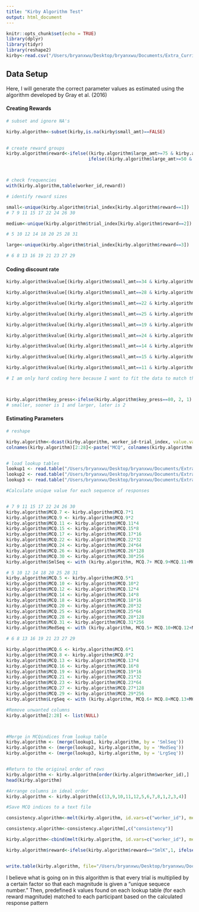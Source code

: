 ```yaml
---
title: "Kirby Algorithm Test"
output: html_document
---
```


```r
knitr::opts_chunk$set(echo = TRUE)
library(dplyr)
library(tidyr)
library(reshape2)
kirby<-read.csv("/Users/bryanxwu/Desktop/bryanxwu/Documents/Extra_Curricular/Research/Poldrack Lab/Practice/R-Practice-/Kirby/kirby.csv")
```


## Data Setup

Here, I will generate the correct parameter values as estimated using the algorithm developed by Gray et al. (2016)

#### Creating Rewards
```r

# subset and ignore NA's

kirby.algorithm<-subset(kirby,is.na(kirby$small_amt)==FALSE)
  

# create reward groups
kirby.algorithm$reward<-ifelse((kirby.algorithm$large_amt>=75 & kirby.algorithm$large_amt<=85),3,
                               ifelse((kirby.algorithm$large_amt>=50 & kirby.algorithm$large_amt<=60),2,1))



# check frequencies 
with(kirby.algorithm,table(worker_id,reward))

# identify reward sizes 

small<-unique(kirby.algorithm$trial_index[kirby.algorithm$reward==1])
# 7 9 11 15 17 22 24 26 30

medium<-unique(kirby.algorithm$trial_index[kirby.algorithm$reward==2])

# 5 10 12 14 18 20 25 28 31

large<-unique(kirby.algorithm$trial_index[kirby.algorithm$reward==3])

# 6 8 13 16 19 21 23 27 29 

```

#### Coding discount rate 
```r
kirby.algorithm$kvalue[(kirby.algorithm$small_amt==34 & kirby.algorithm$large_amt==35)|(kirby.algorithm$small_amt==54 & kirby.algorithm$large_amt==55)|(kirby.algorithm$small_amt==78&kirby.algorithm$large_amt==80)]<-0.00016

kirby.algorithm$kvalue[(kirby.algorithm$small_amt==28 & kirby.algorithm$large_amt==30)|(kirby.algorithm$small_amt==47 & kirby.algorithm$large_amt==50)|(kirby.algorithm$small_amt==80 & kirby.algorithm$large_amt==85)]<-0.00040

kirby.algorithm$kvalue[(kirby.algorithm$small_amt==22 & kirby.algorithm$large_amt==25)|(kirby.algorithm$small_amt==54 & kirby.algorithm$large_amt==60)|(kirby.algorithm$small_amt==67 &kirby.algorithm$large_amt==75)]<-0.0010

kirby.algorithm$kvalue[(kirby.algorithm$small_amt==25 & kirby.algorithm$large_amt==30)|(kirby.algorithm$small_amt==49 & kirby.algorithm$large_amt==60)|(kirby.algorithm$small_amt==69&kirby.algorithm$large_amt==85)]<-0.0025

kirby.algorithm$kvalue[(kirby.algorithm$small_amt==19 & kirby.algorithm$large_amt==25)|(kirby.algorithm$small_amt==40& kirby.algorithm$large_amt==55)|(kirby.algorithm$small_amt==55&kirby.algorithm$large_amt==75)]<-0.0060

kirby.algorithm$kvalue[(kirby.algorithm$small_amt==24 & kirby.algorithm$large_amt==35)|(kirby.algorithm$small_amt==34 & kirby.algorithm$large_amt==50)|(kirby.algorithm$small_amt==54&kirby.algorithm$large_amt==80)]<-0.016

kirby.algorithm$kvalue[(kirby.algorithm$small_amt==14 & kirby.algorithm$large_amt==25)|(kirby.algorithm$small_amt==27 & kirby.algorithm$large_amt==50)|(kirby.algorithm$small_amt==41&kirby.algorithm$large_amt==75)]<-0.041

kirby.algorithm$kvalue[(kirby.algorithm$small_amt==15 & kirby.algorithm$large_amt==35)|(kirby.algorithm$small_amt==25 & kirby.algorithm$large_amt==60)|(kirby.algorithm$small_amt==33&kirby.algorithm$large_amt==80)]<-0.10

kirby.algorithm$kvalue[(kirby.algorithm$small_amt==11 & kirby.algorithm$large_amt==30)|(kirby.algorithm$small_amt==20 & kirby.algorithm$large_amt==55)|(kirby.algorithm$small_amt==31&kirby.algorithm$large_amt==85)]<-0.25

# I am only hard coding here because I want to fit the data to match the kirby 2009 paper. In the future, I will make sure to use the hyperbolic function and round 



kirby.algorithm$key_press<-ifelse(kirby.algorithm$key_press==80, 2, 1)
# smaller, sooner is 1 and larger, later is 2

```

#### Estimating Parameters 
``` r

# reshape

kirby.algorithm<-dcast(kirby.algorithm, worker_id~trial_index, value.var="key_press")
colnames(kirby.algorithm)[2:28]<-paste("MCQ", colnames(kirby.algorithm[,c(2:28)]), sep=".")


# load lookup tables
lookup1 <- read.table("/Users/bryanxwu/Desktop/bryanxwu/Documents/Extra_Curricular/Research/Poldrack Lab/Practice/R-Practice-/Kirby/MCQ_Syntax/lookup1MCQ.txt", header = TRUE)
lookup2 <- read.table("/Users/bryanxwu/Desktop/bryanxwu/Documents/Extra_Curricular/Research/Poldrack Lab/Practice/R-Practice-/Kirby/MCQ_Syntax/lookup2MCQ.txt", header = TRUE)
lookup3 <- read.table("/Users/bryanxwu/Desktop/bryanxwu/Documents/Extra_Curricular/Research/Poldrack Lab/Practice/R-Practice-/Kirby/MCQ_Syntax/lookup3MCQ.txt", header = TRUE)

#Calculate unique value for each sequence of responses


# 7 9 11 15 17 22 24 26 30
kirby.algorithm$MCQ.7 <- kirby.algorithm$MCQ.7*1
kirby.algorithm$MCQ.9 <- kirby.algorithm$MCQ.9*2
kirby.algorithm$MCQ.11 <- kirby.algorithm$MCQ.11*4
kirby.algorithm$MCQ.15 <- kirby.algorithm$MCQ.15*8
kirby.algorithm$MCQ.17 <- kirby.algorithm$MCQ.17*16
kirby.algorithm$MCQ.22 <- kirby.algorithm$MCQ.22*32
kirby.algorithm$MCQ.24 <- kirby.algorithm$MCQ.24*64
kirby.algorithm$MCQ.26 <- kirby.algorithm$MCQ.26*128
kirby.algorithm$MCQ.30 <- kirby.algorithm$MCQ.30*256
kirby.algorithm$SmlSeq <- with (kirby.algorithm, MCQ.7+ MCQ.9+MCQ.11+MCQ.15+MCQ.17+ MCQ.22+MCQ.24+MCQ.26+MCQ.30-510)

# 5 10 12 14 18 20 25 28 31
kirby.algorithm$MCQ.5 <- kirby.algorithm$MCQ.5*1
kirby.algorithm$MCQ.10 <- kirby.algorithm$MCQ.10*2
kirby.algorithm$MCQ.12 <- kirby.algorithm$MCQ.12*4
kirby.algorithm$MCQ.14 <- kirby.algorithm$MCQ.14*8
kirby.algorithm$MCQ.18 <- kirby.algorithm$MCQ.18*16
kirby.algorithm$MCQ.20 <- kirby.algorithm$MCQ.20*32
kirby.algorithm$MCQ.25 <- kirby.algorithm$MCQ.25*64
kirby.algorithm$MCQ.28 <- kirby.algorithm$MCQ.28*128
kirby.algorithm$MCQ.31 <- kirby.algorithm$MCQ.31*256
kirby.algorithm$MedSeq <- with (kirby.algorithm, MCQ.5+ MCQ.10+MCQ.12+MCQ.14+MCQ.18+ MCQ.20+MCQ.25+MCQ.28+MCQ.31-510)

# 6 8 13 16 19 21 23 27 29 

kirby.algorithm$MCQ.6 <- kirby.algorithm$MCQ.6*1
kirby.algorithm$MCQ.8 <- kirby.algorithm$MCQ.8*2
kirby.algorithm$MCQ.13 <- kirby.algorithm$MCQ.13*4
kirby.algorithm$MCQ.16 <- kirby.algorithm$MCQ.16*8
kirby.algorithm$MCQ.19 <- kirby.algorithm$MCQ.19*16
kirby.algorithm$MCQ.21 <- kirby.algorithm$MCQ.21*32
kirby.algorithm$MCQ.23 <- kirby.algorithm$MCQ.23*64
kirby.algorithm$MCQ.27 <- kirby.algorithm$MCQ.27*128
kirby.algorithm$MCQ.29 <- kirby.algorithm$MCQ.29*256
kirby.algorithm$LrgSeq <- with (kirby.algorithm, MCQ.6+ MCQ.8+MCQ.13+MCQ.16+MCQ.19+ MCQ.21+MCQ.23+MCQ.27+MCQ.29-510)

#Remove unwanted columns
kirby.algorithm[2:28] <- list(NULL)



#Merge in MCQindices from lookup table
kirby.algorithm <- (merge(lookup1, kirby.algorithm, by = 'SmlSeq'))
kirby.algorithm <- (merge(lookup2, kirby.algorithm, by = 'MedSeq'))
kirby.algorithm <- (merge(lookup3, kirby.algorithm, by = 'LrgSeq'))


#Return to the original order of rows
kirby.algorithm <- kirby.algorithm[order(kirby.algorithm$worker_id),]
head(kirby.algorithm)

#Arrange columns in ideal order
kirby.algorithm <- kirby.algorithm[c(13,9,10,11,12,5,6,7,8,1,2,3,4)]

#Save MCQ indices to a text file

consistency.algorithm<-melt(kirby.algorithm, id.vars=c("worker_id"), measure.vars=c("SmlCons", "MedCons", "LrgCons"),variable.name=c("reward"), value.name="consistency")

consistency.algorithm<-consistency.algorithm[,c("consistency")]

kirby.algorithm<-cbind(melt(kirby.algorithm, id.vars=c("worker_id"), measure.vars=c("SmlK", "MedK", "LrgK"), variable.name=c("reward"), value.name="parameter.algorithm"), consistency.algorithm)

kirby.algorithm$reward<-ifelse(kirby.algorithm$reward=="SmlK",1, ifelse(kirby.algorithm$reward=="MedK",2,3))


write.table(kirby.algorithm, file="/Users/bryanxwu/Desktop/bryanxwu/Documents/Extra_Curricular/Research/Poldrack Lab/Practice/R-Practice-/Kirby/MCQ_Syntax/MCQindices.txt", row.names=FALSE)
```
I believe what is going on in this algorithm is that every trial is multiplied by a certain factor so that each magnitude is given a "unique sequece number." Then, predefined k values found on each lookup table (for each reward magnitude) matched to each participant based on the calculated response pattern 

